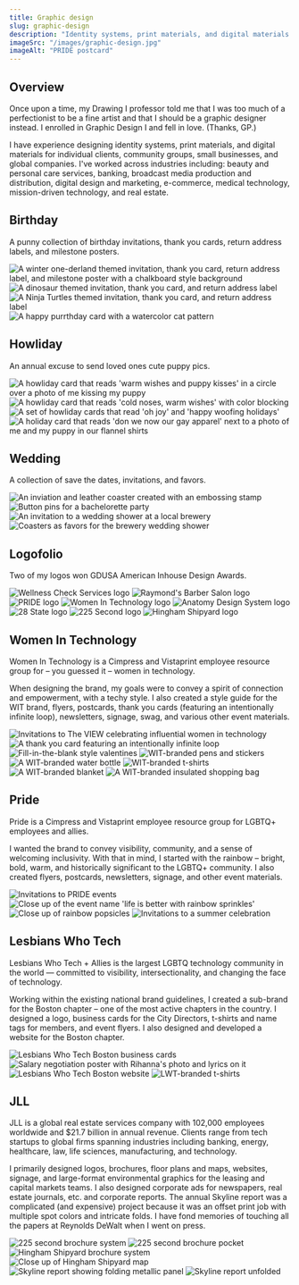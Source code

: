 ```yaml
---
title: Graphic design
slug: graphic-design
description: "Identity systems, print materials, and digital materials for clients, community groups, small businesses, and global companies"
imageSrc: "/images/graphic-design.jpg"
imageAlt: "PRIDE postcard"
---
```




## Overview

Once upon a time, my Drawing I professor told me that I was too much of a perfectionist to be a fine artist and that I should be a graphic designer instead. I enrolled in Graphic Design I and fell in love. (Thanks, GP.)

I have experience designing identity systems, print materials, and digital materials for individual clients, community groups, small businesses, and global companies. I've worked across industries including: beauty and personal care services, banking, broadcast media production and distribution, digital design and marketing, e-commerce, medical technology, mission-driven technology, and real estate.

## Birthday

A punny collection of birthday invitations, thank you cards, return address labels, and milestone posters.

<div class="layout-two-up">
  <Image src={onederland} class="image" alt="A winter one-derland themed invitation, thank you card, return address label, and milestone poster with a chalkboard style background" />
  <Image src={roar01} class="image" alt="A dinosaur themed invitation, thank you card, and return address label" />
  <Image src={shellebrate} class="image" alt="A Ninja Turtles themed invitation, thank you card, and return address label" />
  <Image src={purrthday} class="image" alt="A happy purrthday card with a watercolor cat pattern" />
</div>

## Howliday

An annual excuse to send loved ones cute puppy pics.

<div class="layout-two-up">
  <Image src={howliday01} class="image" alt="A howliday card that reads 'warm wishes and puppy kisses' in a circle over a photo of me kissing my puppy " />
  <Image src={howliday03} class="image" alt="A howliday card that reads 'cold noses, warm wishes' with color blocking" />
  <Image src={howliday02} class="image" alt="A set of howliday cards that read 'oh joy' and 'happy woofing holidays'" />
  <Image src={howliday04} class="image" alt="A holiday card that reads 'don we now our gay apparel' next to a photo of me and my puppy in our flannel shirts" />
</div>

## Wedding

A collection of save the dates, invitations, and favors.

<div class="layout-two-up">
  <Image src={september} class="image" alt="An inviation and leather coaster created with an embossing stamp" />
  <Image src={yaas} class="image" alt="Button pins for a bachelorette party" />
  <Image src={loveIsBrewing01} class="image" alt="An invitation to a wedding shower at a local brewery" />
  <Image src={loveIsBrewing02} class="image" alt="Coasters as favors for the brewery wedding shower" />
</div>

## Logofolio

Two of my logos won GDUSA American Inhouse Design Awards.

<div class="layout-two-up logofolio">
  <Image src={logofolio01} class="image" alt="Wellness Check Services logo" />
  <Image src={logofolio02} class="image" alt="Raymond's Barber Salon logo" />
  <Image src={logofolio03} class="image" alt="PRIDE logo" />
  <Image src={logofolio04} class="image" alt="Women In Technology logo" />
  <Image src={logofolio05} class="image" alt="Anatomy Design System logo" />
  <Image src={logofolio06} class="image" alt="28 State logo" />
  <Image src={logofolio07} class="image" alt="225 Second logo" />
  <Image src={logofolio08} class="image" alt="Hingham Shipyard logo" />
</div>

## Women In Technology

Women In Technology is a Cimpress and Vistaprint employee resource group for – you guessed it – women in technology.

When designing the brand, my goals were to convey a spirit of connection and empowerment, with a techy style. I also created a style guide for the WIT brand, flyers, postcards, thank you cards (featuring an intentionally infinite loop), newsletters, signage, swag, and various other event materials.

<div class="layout-two-up">
  <Image src={wit01} class="image" alt="Invitations to The VIEW celebrating influential women in technology" />
  <Image src={wit02} class="image" alt="A thank you card featuring an intentionally infinite loop" />
  <Image src={wit03} class="image" alt="Fill-in-the-blank style valentines" />
  <Image src={wit04} class="image" alt="WIT-branded pens and stickers" />
  <Image src={wit05} class="image" alt="A WIT-branded water bottle" />
  <Image src={wit06} class="image" alt="WIT-branded t-shirts" />
  <Image src={wit07} class="image" alt="A WIT-branded blanket" />
  <Image src={wit08} class="image" alt="A WIT-branded insulated shopping bag" />
</div>

## Pride

Pride is a Cimpress and Vistaprint employee resource group for LGBTQ+ employees and allies.

I wanted the brand to convey visibility, community, and a sense of welcoming inclusivity. With that in mind, I started with the rainbow – bright, bold, warm, and historically significant to the LGBTQ+ community. I also created flyers, postcards, newsletters, signage, and other event materials.

<div class="layout-two-up">
  <Image src={pride01} class="image" alt="Invitations to PRIDE events" />
  <Image src={pride02} class="image" alt="Close up of the event name 'life is better with rainbow sprinkles'" />
  <Image src={pride03} class="image" alt="Close up of rainbow popsicles" />
  <Image src={pride04} class="image" alt="Invitations to a summer celebration" />
</div>

## Lesbians Who Tech

Lesbians Who Tech + Allies is the largest LGBTQ technology community in the world — committed to visibility, intersectionality, and changing the face of technology.

Working within the existing national brand guidelines, I created a sub-brand for the Boston chapter – one of the most active chapters in the country. I designed a logo, business cards for the City Directors, t-shirts and name tags for members, and event flyers. I also designed and developed a website for the Boston chapter.

<div class="layout-two-up">
  <Image src={lwt01} class="image" alt="Lesbians Who Tech Boston business cards" />
  <Image src={lwt02} class="image" alt="Salary negotiation poster with Rihanna's photo and lyrics on it" />
  <Image src={lwt03} class="image" alt="Lesbians Who Tech Boston website" />
  <Image src={lwt04} class="image" alt="LWT-branded t-shirts" />
</div>

## JLL

JLL is a global real estate services company with 102,000 employees worldwide and $21.7 billion in annual revenue. Clients range from tech startups to global firms spanning industries including banking, energy, healthcare, law, life sciences, manufacturing, and technology.

I primarily designed logos, brochures, floor plans and maps, websites, signage, and large-format environmental graphics for the leasing and capital markets teams. I also designed corporate ads for newspapers, real estate journals, etc. and corporate reports. The annual Skyline report was a complicated (and expensive) project because it was an offset print job with multiple spot colors and intricate folds. I have fond memories of touching all the papers at Reynolds DeWalt when I went on press.

<div class="layout-two-up mb-0">
  <Image src={jll01} class="image" alt="225 second brochure system" />
  <Image src={jll02} class="image" alt="225 second brochure pocket" />
  <Image src={jll03} class="image" alt="Hingham Shipyard brochure system" />
  <Image src={jll04} class="image" alt="Close up of Hingham Shipyard map" />
  <Image src={jll05} class="image" alt="Skyline report showing folding metallic panel" />
  <Image src={jll06} class="image" alt="Skyline report unfolded" />
</div>